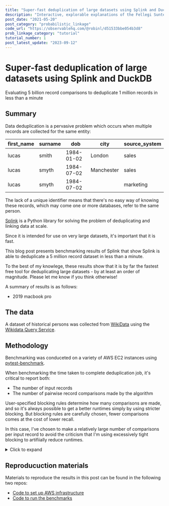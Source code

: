 ```yaml
---
title: "Super-fast deduplication of large datasets using Splink and DuckDB"
description: "Interactive, explorable explanations of the Fellegi Sunter model, providing an introduction to probabilistic record linkage (data deduplication)."
post_date: "2021-05-20"
post_category: "probabilistic_linkage"
code_url: "https://observablehq.com/@robinl/d51533bbe054b3d8"
prob_linkage_category: "tutorial"
tutorial_number: 1
post_latest_update: "2023-09-12"
---
```







# Super-fast deduplication of large datasets using Splink and DuckDB

<Subtitle>Evaluating 5 billion record comparisons to deduplicate 1 million records in less than a minute</Subtitle>

## Summary

Data deduplication is a pervasive problem which occurs when multiple records are collected for the same entity:

| first_name | surname | dob        | city       | source_system |
| ---------- | ------- | ---------- | ---------- | ------------- |
| lucas      | smith   | 1984-01-02 | London     | sales         |
| lucas      | smyth   | 1984-07-02 | Manchester | sales         |
| lucas      | smyth   | 1984-07-02 |            | marketing     |


The lack of a unique identifier means that there's no easy way of knowing these records, which may come one or more databases, refer to the same person.

[Splink](https://github.com/moj-analytical-services/splink) is a Python library for solving the problem of deduplicating and linking data at scale.

Since it is intended for use on very large datasets, it's important that it is fast.

This blog post presents benchmarking results of Splink that show Splink is able to deduplicate a 5 million record dataset in less than a minute.

To the best of my knowlege, these results show that it is by far the fastest free tool for deduplicating large datasets - by at least an order of magnitude. Please <Link to="/about/">let me know</Link> if you think otherwise!

A summary of results is as follows:

- 2019 macbook pro


## The data

A dataset of historical persons was collected from [WikiData](https://www.wikidata.org/wiki/Wikidata:Main_Page) using the [Wikidata Query Service](https://query.wikidata.org/).



## Methodology

Benchmarking was conduceted on a variety of AWS EC2 instances using [pytest-benchmark](https://pypi.org/project/pytest-benchmark/).

When benchmarking the time taken to complete deduplication job, it's critical to report both:
- The number of input records
- The number of pairwise record comparisons made by the algorithm

User-specified blocking rules determine how many comparisons are made, and so it's always possible to get a better runtimes simply by using stricter blocking.   But blocking rules are carefully chosen, fewer comparisons comes at the cost of lower recall.

In this case, I've chosen to make a relatively large number of comparisons per input record to avoid the criticism that I'm using excessively tight blocking to artifiially reduce runtimes.





<details>
<summary>Click to expand</summary>

```python

import splink

```

</details>


## Reproducuction materials

Materials to reproduce the results in this post can be found in the following two repos:
- [Code to set up AWS infrastructure](https://github.com/RobinL/benchmarking_splink_infrastructure)
- [Code to run the benchmarks](https://github.com/RobinL/run_splink_benchmarks_in_ec2)
